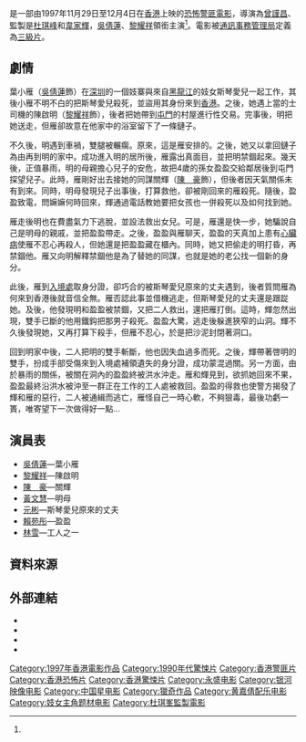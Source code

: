 {{non-free|time=2013-11-11T10:33:53+00:00}}
{{Infobox film
| name           = 恐怖雞
| original_name  = ''{{lang|en|Intruder}}''
| image          = 
| image_size     = 
| caption        = 
| director       = [[曾謹昌|曾謹昌]]
| producer       = [[杜琪峰|杜琪峰]]<br>[[韋家輝|韋家輝]]
| producer_2     = 
| writer         = 
| screenplay     = 曾謹昌
| story          = 
| based on       =
| rate           = {{HK}}：III
| starring       = [[吳倩蓮|吳倩蓮]]<br>[[黎耀祥|黎耀祥]]
| music          = [[黃嘉倩|黃嘉倩]]
| cinematography = [[鄭兆強|鄭兆強]]
| editing        = [[黃永明|黃永明]]
| studio         = [[永盛娛樂|永盛娛樂]]<br>[[銀河映像|銀河映像]]
| distributor    = [[中國星集團有限公司|中國星集團有限公司]]
| released       = {{HK}}：{{film date|1997|11|29}}
| runtime        = 87分鐘
| country        = {{HK}}
| language       = 粵語
| budget         = 
| gross          = [[港幣|HK$]]446,790<ref name="hkmdb">[http://hkmdb.com/db/movies/view.mhtml?id=8318&display_set=big5 香港影庫]</ref>
}}

{{engname|《恐怖雞》|''Intruder''}}是一部由1997年11月29日至12月4日在[[香港|香港]]上映的[[恐怖電影|恐怖]][[警匪電影|警匪電影]]，導演為[[曾謹昌|曾謹昌]]、監製是[[杜琪峰|杜琪峰]]和[[韋家輝|韋家輝]]，[[吳倩蓮|吳倩蓮]]、[[黎耀祥|黎耀祥]]領銜主演<ref name="hkmdb"/>。電影被[[通訊事務管理局|通訊事務管理局]]定義為[[三級片|三級片]]。

==劇情==
葉小雁（[[吳倩蓮|吳倩蓮]]飾）在[[深圳|深圳]]的一個妓寨與來自[[黑龍江|黑龍江]]的妓女斯琴愛兒一起工作，其後小雁不明不白的把斯琴愛兒殺死，並盜用其身份來到[[香港|香港]]。之後，她遇上當的士司機的陳啟明（[[黎耀祥|黎耀祥]]飾），後者把她帶到[[屯門|屯門]]的村屋進行性交易。完事後，明把她送走，但雁卻故意在他家中的浴室留下了一條鏈子。

不久後，明遇到車禍，雙腿被輾瘸。原來，這是雁安排的。之後，她又以拿回鏈子為由再到明的家中。成功進入明的居所後，雁露出真面目，並把明禁錮起來。幾天後，正值暴雨，明的母親擔心兒子的安危，故把4歲的孫女盈盈交給鄰居後到屯門探望兒子。此時，雁剛好出去接她的同謀關輝（[[陳豪_(演員)|陳　豪]]飾），但後者因天氣關係未有到來。同時，明母發現兒子出事後，打算救他，卻被剛回來的雁殺死。隨後，盈盈致電，問嫲嫲何時回來，輝通過電話教她要把女孩也一併殺死以及如何找到她。

雁走後明也在費盡氣力下逃脫，並設法救出女兒。可是，雁還是快一步，她騙說自己是明母的親戚，並把盈盈帶走。之後，盈盈與雁聊天，盈盈的天真加上患有[[心臟病|心臟病]]使雁不忍心再殺人，但她還是把盈盈藏在櫃內。同時，她又把偷走的明打昏，再禁錮他。雁又向明解釋禁錮他是為了替她的同謀，也就是她的老公找一個新的身分。

此後，雁到[[香港入境處|入境處]]取身分證，卻巧合的被斯琴愛兒原來的丈夫遇到，後者質問雁為何來到香港後就音信全無。雁否認此事並借機逃走，但斯琴愛兒的丈夫還是跟踨她。及後，他發現明和盈盈被禁錮，又把二人救出，還把雁打倒。這時，輝忽然出現，雙手已斷的他用鐵鈎把那男子殺死。盈盈大驚，逃走後躲進狹窄的山洞。輝不久後發現她，又再打算下殺手，但雁不忍心，於是把沙泥封閉著洞口。

回到明家中後，二人把明的雙手斬斷，他也因失血過多而死。之後，輝帶著啓明的雙手，扮成手部受傷來到入境處補領遺失的身分證，成功蒙混過關。另一方面，由於暴雨的關係，被關在洞內的盈盈終被洪水沖走。雁和輝見到，欲抓她回來不果，盈盈最終沿洪水被沖至一群正在工作的工人處被救回。盈盈的得救也使警方揭發了輝和雁的惡行，二人被通緝而逃亡，雁怪自己一時心軟，不夠狠毒，最後功虧一簣，唯寄望下一次做得好一點...

==演員表==
*[[吳倩蓮|吳倩蓮]]—葉小雁
*[[黎耀祥|黎耀祥]]—陳啟明
*[[陳豪_(演員)|陳　豪]]—關輝
*[[黃文慧|黃文慧]]—明母
*[[元彬|元彬]]—斯琴愛兒原來的丈夫
*[[賴苑彤|賴苑彤]]—盈盈
*[[林雪|林雪]]—工人之一

==資料來源==
{{reflist}}

==外部連結==
*{{hkmdb title|8318}}
*{{douban}}
*{{Mtime|24871}}
*{{imdb title|0184649}}

{{杜琪峰}}
{{銀河映像}}
{{DEFAULTSORT:KONG}}
[[Category:1997年香港電影作品|Category:1997年香港電影作品]]
[[Category:1990年代驚悚片|Category:1990年代驚悚片]]
[[Category:香港警匪片|Category:香港警匪片]]
[[Category:香港恐怖片|Category:香港恐怖片]]
[[Category:香港驚悚片|Category:香港驚悚片]]
[[Category:永盛电影|Category:永盛电影]]
[[Category:银河映像电影|Category:银河映像电影]]
[[Category:中国星电影|Category:中国星电影]]
[[Category:獵奇作品|Category:獵奇作品]]
[[Category:黄嘉倩配乐电影|Category:黄嘉倩配乐电影]]
[[Category:妓女主角题材电影|Category:妓女主角题材电影]]
[[Category:杜琪峯監製電影|Category:杜琪峯監製電影]]